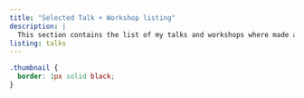 ```yaml
---
title: "Selected Talk + Workshop listing"
description: |
  This section contains the list of my talks and workshops where made available. Some outputs are missing. 
listing: talks
---
```


```css
.thumbnail {
  border: 1px solid black;
}
```

